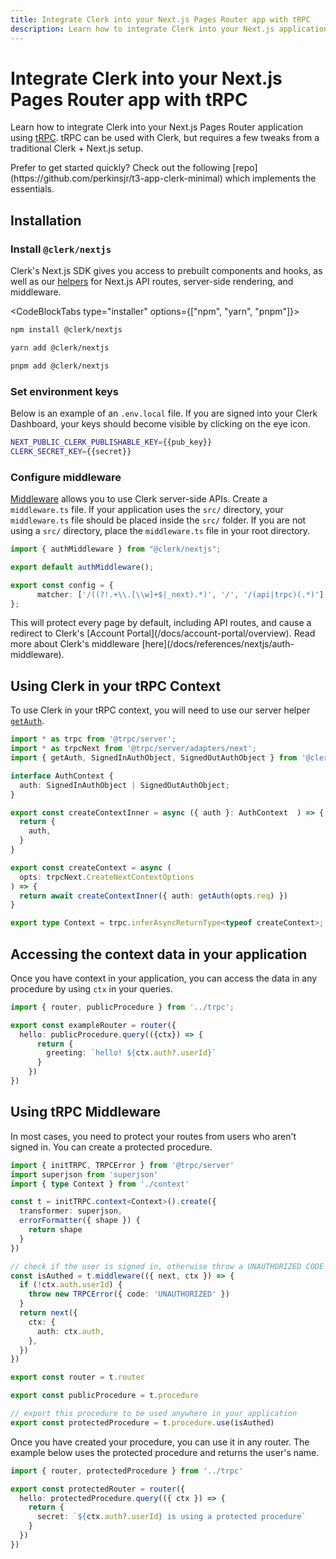 ```yaml
---
title: Integrate Clerk into your Next.js Pages Router app with tRPC
description: Learn how to integrate Clerk into your Next.js application using tRPC. tRPC can be used with Clerk, but requires a few tweaks from a traditional Clerk + Next.js setup.
---
```


# Integrate Clerk into your Next.js Pages Router app with tRPC

Learn how to integrate Clerk into your Next.js Pages Router application using [tRPC](https://trpc.io/). tRPC can be used with Clerk, but requires a few tweaks from a traditional Clerk + Next.js setup.

<Callout>
  Prefer to get started quickly? Check out the following [repo](https://github.com/perkinsjr/t3-app-clerk-minimal) which implements the essentials.
</Callout>

## Installation

<Steps>

### Install `@clerk/nextjs`

Clerk's Next.js SDK gives you access to prebuilt components and hooks, as well as our [helpers](/docs/references/nextjs/overview) for Next.js API routes, server-side rendering, and middleware.

<CodeBlockTabs type="installer" options={["npm", "yarn", "pnpm"]}>
  ```bash filename="terminal"
  npm install @clerk/nextjs
  ```

  ```bash filename="terminal"
  yarn add @clerk/nextjs
  ```

  ```bash filename="terminal"
  pnpm add @clerk/nextjs
  ```
</CodeBlockTabs>

### Set environment keys

Below is an example of an `.env.local` file. If you are signed into your Clerk Dashboard, your keys should become visible by clicking on the eye icon.

<InjectKeys>

```sh filename=".env.local"
NEXT_PUBLIC_CLERK_PUBLISHABLE_KEY={{pub_key}}
CLERK_SECRET_KEY={{secret}}
```

</InjectKeys>

### Configure middleware

[Middleware](/docs/references/nextjs/auth-middleware) allows you to use Clerk server-side APIs. Create a `middleware.ts` file. If your application uses the `src/` directory, your `middleware.ts` file should be placed inside the `src/` folder. If you are not using a `src/` directory, place the `middleware.ts` file in your root directory.

```ts filename="middleware.ts"
import { authMiddleware } from "@clerk/nextjs";

export default authMiddleware();

export const config = {
      matcher: ['/((?!.+\\.[\\w]+$|_next).*)', '/', '/(api|trpc)(.*)'],
};
```

<Callout>
  This will protect every page by default, including API routes, and cause a redirect to Clerk's [Account Portal](/docs/account-portal/overview). Read more about Clerk's middleware [here](/docs/references/nextjs/auth-middleware).
</Callout>

</Steps>

## Using Clerk in your tRPC Context

To use Clerk in your tRPC context, you will need to use our server helper [`getAuth`](/docs/references/nextjs/get-auth).

```ts
import * as trpc from '@trpc/server';
import * as trpcNext from '@trpc/server/adapters/next';
import { getAuth, SignedInAuthObject, SignedOutAuthObject } from '@clerk/nextjs/server';

interface AuthContext {
  auth: SignedInAuthObject | SignedOutAuthObject;
}

export const createContextInner = async ({ auth }: AuthContext  ) => {
  return {
    auth,
  }
}

export const createContext = async (
  opts: trpcNext.CreateNextContextOptions
) => {
  return await createContextInner({ auth: getAuth(opts.req) })
}

export type Context = trpc.inferAsyncReturnType<typeof createContext>;
```

## Accessing the context data in your application

Once you have context in your application, you can access the data in any procedure by using `ctx` in your queries.

```ts
import { router, publicProcedure } from '../trpc';

export const exampleRouter = router({
  hello: publicProcedure.query(({ctx}) => {
      return {
        greeting: `hello! ${ctx.auth?.userId}`
      }
    })
})
```

## Using tRPC Middleware

In most cases, you need to protect your routes from users who aren't signed in. You can create a protected procedure.

```ts
import { initTRPC, TRPCError } from '@trpc/server'
import superjson from 'superjson'
import { type Context } from './context'

const t = initTRPC.context<Context>().create({
  transformer: superjson,
  errorFormatter({ shape }) {
    return shape
  }
})

// check if the user is signed in, otherwise throw a UNAUTHORIZED CODE
const isAuthed = t.middleware(({ next, ctx }) => {
  if (!ctx.auth.userId) {
    throw new TRPCError({ code: 'UNAUTHORIZED' })
  }
  return next({
    ctx: {
      auth: ctx.auth,
    },
  })
})

export const router = t.router

export const publicProcedure = t.procedure

// export this procedure to be used anywhere in your application
export const protectedProcedure = t.procedure.use(isAuthed)
```

Once you have created your procedure, you can use it in any router. The example below uses the protected procedure and returns the user's name.

```ts
import { router, protectedProcedure } from '../trpc'

export const protectedRouter = router({
  hello: protectedProcedure.query(({ ctx }) => {
    return {
      secret: `${ctx.auth?.userId} is using a protected procedure`
    }
  })
})
```
